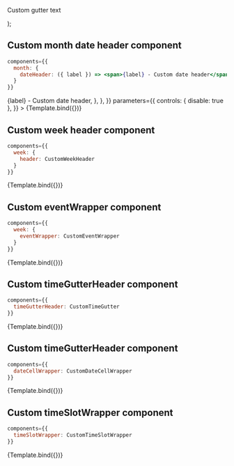 

<Meta title="Core/Custom components" component={Calendar} />


  <p style={{ color: 'brown' }}>Custom gutter text</p>
);

## Custom month date header component

```jsx dark
components={{
  month: {
    dateHeader: ({ label }) => <span>{label} - Custom date header</span>
  }
}}
```

<Canvas>
  <Story
    name="Month date header"
    args={{
      defaultView: 'month',
      views: ['month'],
      events,
      components: {
        month: {
          dateHeader: ({ label }) => <span>{label} - Custom date header</span>,
        },
      },
    }}
    parameters={{
      controls: { disable: true },
    }}
  >
    {Template.bind({})}
  </Story>
</Canvas>

## Custom week header component

```jsx dark
components={{
  week: {
    header: CustomWeekHeader
  }
}}
```

<Canvas>
  <Story
    name="Week header"
    args={{
      defaultView: 'week',
      views: ['week'],
      events,
      components: {
        week: {
          header: customComponents.header,
        },
      },
    }}
    parameters={{
      controls: { disable: true },
    }}
  >
    {Template.bind({})}
  </Story>
</Canvas>

## Custom eventWrapper component

```jsx dark
components={{
  week: {
    eventWrapper: CustomEventWrapper
  }
}}
```

<Canvas>
  <Story
    name="eventWrapper"
    args={{
      defaultView: 'day',
      events,
      components: {
        eventWrapper: customComponents.eventWrapper,
      },
    }}
    parameters={{
      controls: { disable: true },
    }}
  >
    {Template.bind({})}
  </Story>
</Canvas>

## Custom timeGutterHeader component

```jsx dark
components={{
  timeGutterHeader: CustomTimeGutter
}}
```

<Canvas>
  <Story
    name="timeGutterHeader"
    args={{
      defaultView: 'week',
      views: ['week', 'day'],
      events,
      components: {
        timeGutterHeader: CustomTimeGutter,
      },
    }}
    parameters={{
      controls: { disable: true },
    }}
  >
    {Template.bind({})}
  </Story>
</Canvas>

## Custom timeGutterHeader component

```jsx dark
components={{
  dateCellWrapper: CustomDateCellWrapper
}}
```

<Canvas>
  <Story
    name="dateCellWrapper"
    args={{
      defaultView: 'month',
      views: ['month'],
      events,
      components: {
        dateCellWrapper: customComponents.dateCellWrapper,
      },
    }}
    parameters={{
      controls: { disable: true },
    }}
  >
    {Template.bind({})}
  </Story>
</Canvas>

## Custom timeSlotWrapper component

```jsx dark
components={{
  timeSlotWrapper: CustomTimeSlotWrapper
}}
```

<Canvas>
  <Story
    name="timeSlotWrapper"
    args={{
      defaultView: 'week',
      views: ['week', 'day'],
      events,
      components: {
        timeSlotWrapper: customComponents.timeSlotWrapper,
      },
    }}
    parameters={{
      controls: { disable: true },
    }}
  >
    {Template.bind({})}
  </Story>
</Canvas>
